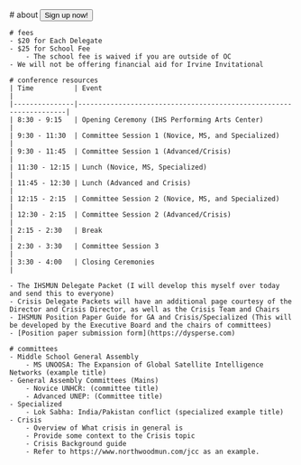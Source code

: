 
<HeaderImage src="https://placehold.co/600x400/303030/FFF" />

<Container>
    # about
    <Button href="https://dysperse.com" variant="outlined">Sign up now!</Button>

    # fees
    - $20 for Each Delegate
    - $25 for School Fee
        - The school fee is waived if you are outside of OC
    - We will not be offering financial aid for Irvine Invitational

    # conference resources
    | Time          | Event                                                             |
    |---------------|-------------------------------------------------------------------|
    | 8:30 - 9:15   | Opening Ceremony (IHS Performing Arts Center)                     |
    | 9:30 - 11:30  | Committee Session 1 (Novice, MS, and Specialized)                 |
    | 9:30 - 11:45  | Committee Session 1 (Advanced/Crisis)                             |
    | 11:30 - 12:15 | Lunch (Novice, MS, Specialized)                                   |
    | 11:45 - 12:30 | Lunch (Advanced and Crisis)                                       |
    | 12:15 - 2:15  | Committee Session 2 (Novice, MS, and Specialized)                 |
    | 12:30 - 2:15  | Committee Session 2 (Advanced/Crisis)                             |
    | 2:15 - 2:30   | Break                                                             |
    | 2:30 - 3:30   | Committee Session 3                                               |
    | 3:30 - 4:00   | Closing Ceremonies                                                |

    - The IHSMUN Delegate Packet (I will develop this myself over today and send this to everyone)
    - Crisis Delegate Packets will have an additional page courtesy of the Director and Crisis Director, as well as the Crisis Team and Chairs
    - IHSMUN Position Paper Guide for GA and Crisis/Specialized (This will be developed by the Executive Board and the chairs of committees)
    - [Position paper submission form](https://dysperse.com)

    # committees
    - Middle School General Assembly
        - MS UNOOSA: The Expansion of Global Satellite Intelligence Networks (example title)
    - General Assembly Committees (Mains)
        - Novice UNHCR: (committee title)
        - Advanced UNEP: (Committee title)
    - Specialized
        - Lok Sabha: India/Pakistan conflict (specialized example title)
    - Crisis
        - Overview of What crisis in general is
        - Provide some context to the Crisis topic
        - Crisis Background guide
        - Refer to https://www.northwoodmun.com/jcc as an example.
</Container>
